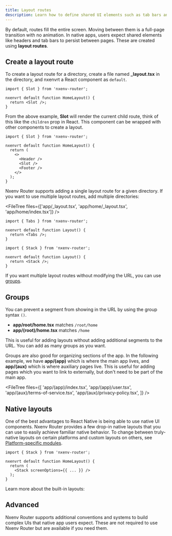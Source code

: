 ```yaml
---
title: Layout routes
description: Learn how to define shared UI elements such as tab bars and headers.
---
```




By default, routes fill the entire screen. Moving between them is a full-page transition with no animation. In native apps, users expect shared elements like headers and tab bars to persist between pages. These are created using **layout routes**.

## Create a layout route

To create a layout route for a directory, create a file named **\_layout.tsx** in the directory, and nxenvrt a React component as `default`.

```tsx app/home/_layout.tsx
import { Slot } from 'nxenv-router';

nxenvrt default function HomeLayout() {
  return <Slot />;
}
```

From the above example, **Slot** will render the current child route, think of this like the `children` prop in React. This component can be wrapped with other components to create a layout.

```tsx app/home/_layout.tsx
import { Slot } from 'nxenv-router';

nxenvrt default function HomeLayout() {
  return (
    <>
      <Header />
      <Slot />
      <Footer />
    </>
  );
}
```

Nxenv Router supports adding a single layout route for a given directory. If you want to use multiple layout routes, add multiple directories:

<FileTree files={['app/_layout.tsx', 'app/home/_layout.tsx', 'app/home/index.tsx']} />

```tsx app/_layout.tsx
import { Tabs } from 'nxenv-router';

nxenvrt default function Layout() {
  return <Tabs />;
}
```

```tsx app/home/_layout.tsx
import { Stack } from 'nxenv-router';

nxenvrt default function Layout() {
  return <Stack />;
}
```

If you want multiple layout routes without modifying the URL, you can use [groups](#groups).

## Groups

You can prevent a segment from showing in the URL by using the group syntax `()`.

- **app/root/home.tsx** matches `/root/home`
- **app/(root)/home.tsx** matches `/home`

This is useful for adding layouts without adding additional segments to the URL. You can add as many groups as you want.

Groups are also good for organizing sections of the app. In the following example, we have **app/(app)** which is where the main app lives, and **app/(aux)** which is where auxiliary pages live. This is useful for adding pages which you want to link to externally, but don't need to be part of the main app.

<FileTree
  files={[
    'app/(app)/index.tsx',
    'app/(app)/user.tsx',
    'app/(aux)/terms-of-service.tsx',
    'app/(aux)/privacy-policy.tsx',
  ]}
/>

## Native layouts

One of the best advantages to React Native is being able to use native UI components. Nxenv Router provides a few drop-in native layouts that you can use to easily achieve familiar native behavior. To change between truly-native layouts on certain platforms and custom layouts on others, see [Platform-specific modules](/router/advanced/platform-specific-modules).

```tsx app/home/_layout.tsx
import { Stack } from 'nxenv-router';

nxenvrt default function HomeLayout() {
  return (
    <Stack screenOptions={{ ... }} />
  );
}
```

Learn more about the built-in layouts:

<BoxLink
  title="Stack navigation"
  Icon={BookOpen02Icon}
  description="Render a stack of screens like a deck of cards with a header on top. This is a native stack navigator that uses native animations and gestures."
  href="/router/advanced/stack"
/>

<BoxLink
  title="Tab navigation"
  Icon={BookOpen02Icon}
  description="Render screens with a tab bar below them."
  href="/router/advanced/tabs"
/>

<BoxLink
  title="Drawers"
  Icon={BookOpen02Icon}
  description="Add a drawer which can be pulled over the current context."
  href="/router/advanced/drawer"
/>

<BoxLink
  title="Modals"
  Icon={BookOpen02Icon}
  description="Implement native modals which float over the current context."
  href="/router/advanced/modals"
/>

## Advanced

Nxenv Router supports additional conventions and systems to build complex UIs that native app users expect. These are not required to use Nxenv Router but are available if you need them.

<BoxLink
  title="Nesting navigators"
  Icon={BookOpen02Icon}
  description="Add multiple layouts to a route."
  href="/router/advanced/nesting-navigators"
/>

<BoxLink
  title="Shared Routes"
  Icon={BookOpen02Icon}
  description="Create routes which appear in multiple places simultaneously, while using the same URL."
  href="/router/advanced/shared-routes"
/>
